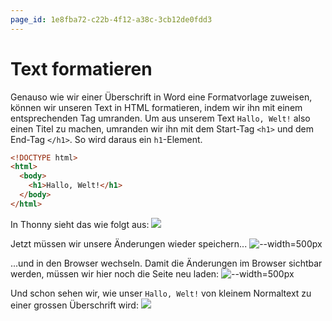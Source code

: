 ```yaml
---
page_id: 1e8fba72-c22b-4f12-a38c-3cb12de0fdd3
---
```


# Text formatieren
Genauso wie wir einer Überschrift in Word eine Formatvorlage zuweisen, können wir unseren Text in HTML formatieren, indem wir ihn mit einem entsprechenden Tag umranden. Um aus unserem Text `Hallo, Welt!` also einen Titel zu machen, umranden wir ihn mit dem Start-Tag `<h1>` und dem End-Tag `</h1>`. So wird daraus ein `h1`-Element.
```html {4} showLineNumbers
<!DOCTYPE html>
<html>
  <body>
    <h1>Hallo, Welt!</h1>
  </body>
</html>
```

In Thonny sieht das wie folgt aus:
![](img/thonny-hallo-welt-formatiert.png)

Jetzt müssen wir unsere Änderungen wieder speichern...
![--width=500px](img/thonny-aenderungen-speichern-faint-code.png)

...und in den Browser wechseln. Damit die Änderungen im Browser sichtbar werden, müssen wir hier noch die Seite neu laden:
![--width=500px](img/seite-neu-laden.png)

Und schon sehen wir, wie unser `Hallo, Welt!` von kleinem Normaltext zu einer grossen Überschrift wird:
<BrowserWindow url="C:\Benutzer\silas\Webseite\index.html">
  ![](img/hallo-welt-formatiert.png)
</BrowserWindow>
